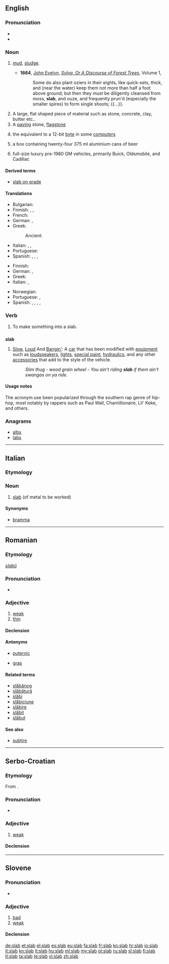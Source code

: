 ==English==
{{wikipedia}}

===Pronunciation===
* {{IPA|/slæb/}}
* {{rhymes|æb}}

===Noun===
{{en-noun}}

# {{archaic}} [[mud]], [[sludge]].
#* '''1664''', [[w:John Evelyn|John Evelyn]], ''[http://www.gutenberg.org/files/20778/20778-8.txt Sylva, Or A Discourse of Forest Trees]'',  Volume 1,
#*: Some do also plant oziers in their eights, like quick-sets, thick, and (near the water) keep them not more than half a foot above ground; but then they must be diligently cleansed from moss, '''slab''', and ouze, and frequently prun'd (especially the smaller spires) to form single shoots; {{...}}.
# A large, flat shaped piece of material such as stone, concrete, clay, butter etc..
# A [[paving]] stone, [[flagstone]]
# {{computing}} the equivalent to a 12-bit [[byte]] in some [[computer]]s
# {{Australia}} a box containing twenty-four 375&nbsp;ml aluminium cans of beer
# {{slang}} full-size luxury pre-1980 GM vehicles, primarily Buick, Oldsmobile, and Cadillac

====Derived terms====

* [[slab on grade]]

====Translations====
{{trans-top|flat piece of material}}
* Bulgarian: {{t+|bg|плоча}}
* Finnish: {{t-|fi|laatta}}, {{t+|fi|levy}}, {{t-|fi|kimpale}}
* French: {{t|fr|chape|f}}
* German: {{t+|de|Scheibe|f}}, {{t+|de|Platte|f}}
* Greek: {{t+|el|πλάκα|f|tr=pláka}}
*: Ancient: {{tø|grc|ἄβαξ|m|tr=abax|sc=polytonic}}
{{trans-mid}}
* Italian: {{t+|it|piastra|f}}, {{t+|it|lastra|f}}, {{t+|it|fetta|f}}
* Portuguese: {{t|pt|laje|f}}
* Spanish: {{t+|es|plancha|f}},  {{t+|es|tabla|f}},  {{t+|es|lámina|f}},  {{t+|es|tabla|f}}
{{trans-bottom}}

{{trans-top|paving stone}}
* Finnish: {{t-|fi|laatta}}
* German: {{t+|de|Fliese|f}}, {{t+|de|Platte|f}}
* Greek: {{t+|el|πλάκα|f|tr=pláka}}
* Italian: {{t-|it|piastrella|f}}, {{t-|it|mattonella|f}}
{{trans-mid}}
* Norwegian: {{t|no|steinhelle|f}}
* Portuguese: {{t|pt|laje|f}}, {{t|pt|placa|f}}
* Spanish: {{t+|es|baldosa|f}},  {{t-|es|adoquín|m}},  {{t+|es|losa|f}},  {{t|es|valdosa|f}},  {{t+|es|losa|f}}
{{trans-bottom}}

===Verb===
{{en-verb|slab|b|ing}}

# {{transitive}} To make something into a slab.

==={{acronym}}===
'''slab'''

# [[slow|Slow]], [[loud|Loud]] And [[banging|Bangin']]:  {{US}} A [[car]] that has been modified with [[equipment]] such as [[loudspeaker]]s, [[lights]], [[special paint]], [[hydraulics]], and any other [[accessories]] that add to the style of the vehicle.
#: ''Slim thug - wood grain wheel - You ain't riding '''slab''' if them ain't swangas on ya ride.''

====Usage notes====
The acronym use been popularized through the southern rap genre of hip-hop, most notably by rappers such as Paul Wall, Chamillionaire, Lil' Keke, and others.

===Anagrams===
* [[albs#English|albs]]
* [[labs#English|labs]]

----

==Italian==

===Etymology===
{{etyl|en|it}}

===Noun===
{{head|it|noun|g=m}} {{inv}}

# [[#English|slab]] (of metal to be worked)

====Synonyms====
* [[bramma]]

----

==Romanian==

===Etymology===
{{etyl|sla|ro}} ''[[slabŭ]]''

===Pronunciation===
* {{IPA|[slab]|lang=ro}}

===Adjective===
{{ro-adj|4}}

# [[weak]]
# [[thin]]

====Declension====
{{ro-adj-4|slab}}

====Antonyms====
* {{sense|weak}} [[puternic]]
* {{sense|thin}} [[gras]]

====Related terms====
* [[slăbănog]]
* [[slăbătură]]
* [[slăbi]]
* [[slăbiciune]]
* [[slăbire]]
* [[slăbit]]
* [[slăbuț]]

====See also====
* [[subțire]]

----

==Serbo-Croatian==

===Etymology===
From {{proto|Slavic|slabъ|lang=sh}}.

===Pronunciation===
* {{IPA|/slâb/|lang=sh}}

===Adjective===
{{sh-adj|head=slȁb|def=slabi|def_a=slȁbī|comp=slabiji|r|слаб|сла̏б}}

# [[weak]]

====Declension====
{{sh-adj-full|slab|o|slabij|e}}

----

==Slovene==

===Pronunciation===
* {{IPA|/slap/|lang=sl}}

===Adjective===
{{sl-adj|slabši|head=slàb|e=preslab}}

# [[bad]]
# [[weak]]

====Declension====
{{sl-adj-1-comp}}

[[de:slab]]
[[et:slab]]
[[el:slab]]
[[es:slab]]
[[eu:slab]]
[[fa:slab]]
[[fr:slab]]
[[ko:slab]]
[[hr:slab]]
[[io:slab]]
[[it:slab]]
[[kn:slab]]
[[lt:slab]]
[[hu:slab]]
[[ml:slab]]
[[my:slab]]
[[pl:slab]]
[[ru:slab]]
[[sl:slab]]
[[fi:slab]]
[[tl:slab]]
[[ta:slab]]
[[te:slab]]
[[vi:slab]]
[[zh:slab]]